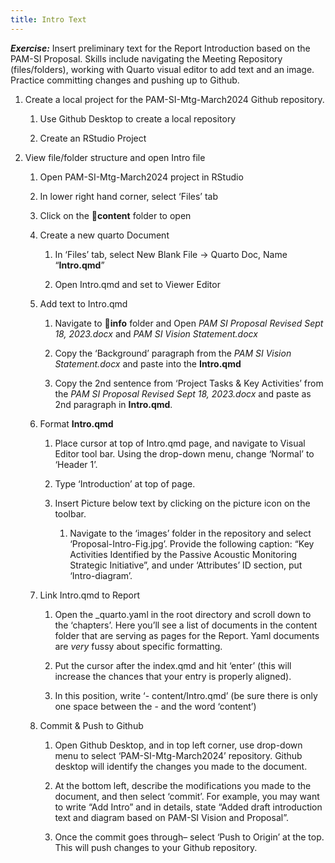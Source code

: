 ```yaml
---
title: Intro Text
---
```


***Exercise:*** Insert preliminary text for the Report Introduction based on the PAM-SI Proposal. Skills include navigating the Meeting Repository (files/folders), working with Quarto visual editor to add text and an image. Practice committing changes and pushing up to Github.

1.  Create a local project for the PAM-SI-Mtg-March2024 Github repository.

    1.  Use Github Desktop to create a local repository

    2.  Create an RStudio Project

2.  View file/folder structure and open Intro file

    1.  Open PAM-SI-Mtg-March2024 project in RStudio

    2.  In lower right hand corner, select 'Files' tab

    3.  Click on the 📁**content** folder to open

    4.  Create a new quarto Document

        1.  In 'Files' tab, select New Blank File -\> Quarto Doc, Name "**Intro.qmd**"

        2.  Open Intro.qmd and set to Viewer Editor

    5.  Add text to Intro.qmd

        1.  Navigate to 📁**info** folder and Open *PAM SI Proposal Revised Sept 18, 2023.docx* and *PAM SI Vision Statement.docx*

        2.  Copy the 'Background' paragraph from the *PAM SI Vision Statement.docx* and paste into the **Intro.qmd**

        3.  Copy the 2nd sentence from 'Project Tasks & Key Activities' from the *PAM SI Proposal Revised Sept 18, 2023.docx* and paste as 2nd paragraph in **Intro.qmd**.

    6.  Format **Intro.qmd**

        1.  Place cursor at top of Intro.qmd page, and navigate to Visual Editor tool bar. Using the drop-down menu, change 'Normal' to 'Header 1'.

        2.  Type 'Introduction' at top of page.

        3.  Insert Picture below text by clicking on the picture icon on the toolbar.

            1.  Navigate to the 'images' folder in the repository and select 'Proposal-Intro-Fig.jpg'. Provide the following caption: "Key Activities Identified by the Passive Acoustic Monitoring Strategic Initiative", and under 'Attributes' ID section, put 'Intro-diagram'.

    7.  Link Intro.qmd to Report

        1.  Open the \_quarto.yaml in the root directory and scroll down to the 'chapters'. Here you'll see a list of documents in the content folder that are serving as pages for the Report. Yaml documents are *very* fussy about specific formatting.

        2.  Put the cursor after the index.qmd and hit 'enter' (this will increase the chances that your entry is properly aligned).

        3.  In this position, write '- content/Intro.qmd' (be sure there is only one space between the - and the word 'content')

    8.  Commit & Push to Github

        1.  Open Github Desktop, and in top left corner, use drop-down menu to select 'PAM-SI-Mtg-March2024' repository. Github desktop will identify the changes you made to the document.

        2.  At the bottom left, describe the modifications you made to the document, and then select 'commit'. For example, you may want to write "Add Intro" and in details, state "Added draft introduction text and diagram based on PAM-SI Vision and Proposal".

        3.  Once the commit goes through-- select 'Push to Origin' at the top. This will push changes to your Github repository.
